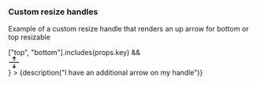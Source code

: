 
<CommonHeader />

<Meta title="Basic examples/Custom resize handles" />

### Custom resize handles

Example of a custom resize handle that renders an up arrow for bottom or top resizable

<Canvas>
	<Story name="Simple example">
        <ViewPort>
            <BottomResizable 
                style={green} 
                size="50%" 
                onResizeStart={action('onResizeStart')} 
                onResizeEnd={action('onResizeEnd')}
                trackSize
                handleRender={(props) => 
                    ["top", "bottom"].includes(props.key) && <div {...props} style={{display: "flex", justifyContent: "center"}}>
                        <div style={{position: "absolute", transform: "translateY(-50%)"}}>
                            <svg xmlns="http://www.w3.org/2000/svg" width="24" height="24" fill="currentColor" class="bi bi-arrows-expand" viewBox="0 0 16 16">
                                <path fill-rule="evenodd" d="M1 8a.5.5 0 0 1 .5-.5h13a.5.5 0 0 1 0 1h-13A.5.5 0 0 1 1 8zM7.646.146a.5.5 0 0 1 .708 0l2 2a.5.5 0 0 1-.708.708L8.5 1.707V5.5a.5.5 0 0 1-1 0V1.707L6.354 2.854a.5.5 0 1 1-.708-.708l2-2zM8 10a.5.5 0 0 1 .5.5v3.793l1.146-1.147a.5.5 0 0 1 .708.708l-2 2a.5.5 0 0 1-.708 0l-2-2a.5.5 0 0 1 .708-.708L7.5 14.293V10.5A.5.5 0 0 1 8 10z"/>
                            </svg>
                        </div>
                    </div>
                }
            >
                {description("I have an additional arrow on my handle")}
            </BottomResizable>
        </ViewPort>
	</Story>
</Canvas>